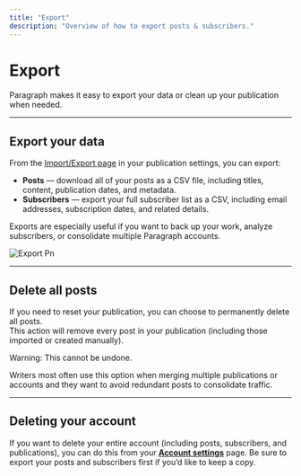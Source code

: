 ```yaml
---
title: "Export"
description: "Overview of how to export posts & subscribers."
---
```


# Export

Paragraph makes it easy to export your data or clean up your publication when needed.

---

## Export your data

From the [Import/Export page](https://paragraph.com/settings/publication/import-export) in your publication settings, you can export:

- **Posts** — download all of your posts as a CSV file, including titles, content, publication dates, and metadata.
- **Subscribers** — export your full subscriber list as a CSV, including email addresses, subscription dates, and related details.

Exports are especially useful if you want to back up your work, analyze subscribers, or consolidate multiple Paragraph accounts.

![Export Pn](/images/export.png)

---

## Delete all posts

If you need to reset your publication, you can choose to permanently delete all posts.\
This action will remove every post in your publication (including those imported or created manually).

<Warning>
  Warning: This cannot be undone.
</Warning>

Writers most often use this option when merging multiple publications or accounts and they want to avoid redundant posts to consolidate traffic.

---

## Deleting your account

If you want to delete your entire account (including posts, subscribers, and publications), you can do this from your [**Account settings**](https://paragraph.com/account/account) page. Be sure to export your posts and subscribers first if you’d like to keep a copy.